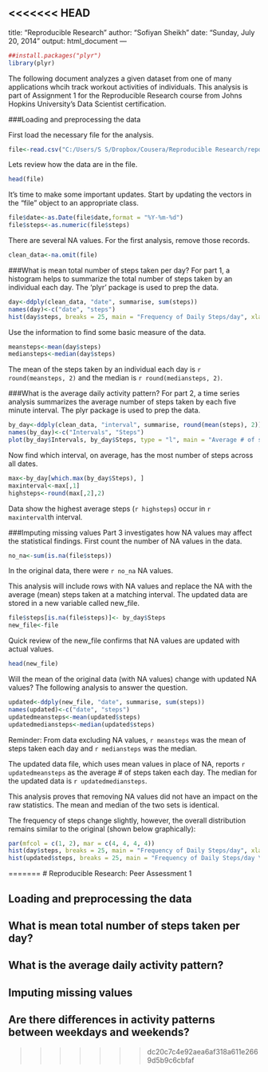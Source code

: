 <<<<<<< HEAD
---
title: "Reproducible Research"
author: "Sofiyan Sheikh"
date: "Sunday, July 20, 2014"
output: html_document
---
```r
##install.packages("plyr")
library(plyr)
```
The following document analyzes a given dataset from one of many applications whcih track workout activities of individuals. This analysis is part of Assignment 1 for the Reproducible Research course from Johns Hopkins University's Data Scientist certification.

###Loading and preprocessing the data

First load the necessary file for the analysis.
```r
file<-read.csv("C:/Users/S S/Dropbox/Cousera/Reproducible Research/repdata-data-activity/activity.csv", header = T)
```

Lets review how the data are in the file.
```r
head(file)
```
It's time to make some important updates. Start by updating the vectors in the "file" object to an appropriate class.
```r
file$date<-as.Date(file$date,format = "%Y-%m-%d")
file$steps<-as.numeric(file$steps)
```
There are several NA values. For the first analysis, remove those records.
```r
clean_data<-na.omit(file)
```
###What is mean total number of steps taken per day?
For part 1, a histogram helps to summarize the total number of steps taken by an individual each day. The 'plyr' package is used to prep the data.

```r
day<-ddply(clean_data, "date", summarise, sum(steps))
names(day)<-c("date", "steps")
hist(day$steps, breaks = 25, main = "Frequency of Daily Steps/day", xlab = "# of steps each day", col = 'red')
```



Use the information to find some basic measure of the data.

```r
meansteps<-mean(day$steps)
mediansteps<-median(day$steps)
```
The mean of the steps taken by an individual each day is `r round(meansteps, 2)` and the median is `r round(mediansteps, 2)`.

###What is the average daily activity pattern?
For part 2, a time series analysis summarizes the average number of steps taken by each five minute interval. The plyr package is used to prep the data.

```r
by_day<-ddply(clean_data, "interval", summarise, round(mean(steps), 2))
names(by_day)<-c("Intervals", "Steps")
plot(by_day$Intervals, by_day$Steps, type = "l", main = "Average # of steps taken by 5 min. intervals", xlab = "5 minute intervals" , ylab = "Avg. # of steps", col = 'blue', lwd = 3)
```



Now find which interval, on average, has the most number of steps across all dates.
```r
max<-by_day[which.max(by_day$Steps), ]
maxinterval<-max[,1]
highsteps<-round(max[,2],2)
```

Data show the highest average steps (`r highsteps`) occur in `r maxinterval`th interval.

###Imputing missing values
Part 3 investigates how NA values may affect the statistical findings. First count the number of NA values in the data.
```r
no_na<-sum(is.na(file$steps))
```

In the original data, there were `r no_na` NA values. 

This analysis will include rows with NA values and replace the NA with the average (mean) steps taken at a matching interval. The updated data are stored in a new variable called new_file.
```r
file$steps[is.na(file$steps)]<- by_day$Steps
new_file<-file
```
Quick review of the new_file confirms that NA values are updated with actual values.
```r
head(new_file)
```
Will the mean of the original data (with NA values) change with updated NA values? The following analysis to answer the question.
```r
updated<-ddply(new_file, "date", summarise, sum(steps))
names(updated)<-c("date", "steps")
updatedmeansteps<-mean(updated$steps)
updatedmediansteps<-median(updated$steps)
```

Reminder:  From data excluding NA values, `r meansteps` was the mean of steps taken each day and `r mediansteps` was the median.

The updated data file, which uses mean values in place of NA, reports `r updatedmeansteps` as the average # of steps taken each day. The median for the updated data is `r updatedmediansteps`.

This analysis proves that removing NA values did not have an impact on the raw statistics. The mean and median of the two sets is identical. 

The frequency of steps change slightly, however, the overall distribution remains similar to the original (shown below graphically):

```r
par(mfcol = c(1, 2), mar = c(4, 4, 4, 4))
hist(day$steps, breaks = 25, main = "Frequency of Daily Steps/day", xlab = "# of steps each day", col = 'red')
hist(updated$steps, breaks = 25, main = "Frequency of Daily Steps/day \n(after missing are inputed)", xlab = "# of steps each day", col = 'Green')
```


=======
# Reproducible Research: Peer Assessment 1


## Loading and preprocessing the data



## What is mean total number of steps taken per day?



## What is the average daily activity pattern?



## Imputing missing values



## Are there differences in activity patterns between weekdays and weekends?
>>>>>>> dc20c7c4e92aea6af318a611e2669d5b9c6cbfaf
